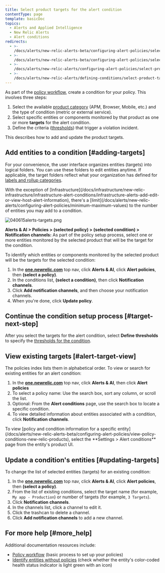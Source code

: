 ```yaml
---
title: Select product targets for the alert condition
contentType: page
template: basicDoc
topics:
  - Alerts and Applied Intelligence
  - New Relic Alerts
  - Alert conditions
redirects:
  - >-
    /docs/alerts/new-relic-alerts-beta/configuring-alert-policies/selecting-product-targets-alert-condition/
  - >-
    /docs/alerts/new-relic-alerts-beta/configuring-alert-policies/select-product-targets-alert-condition/
  - >-
    /docs/alerts/new-relic-alerts/configuring-alert-policies/select-product-targets-alert-condition/
  - >-
    /docs/alerts/new-relic-alerts/defining-conditions/select-product-targets-alert-condition/
---
```


As part of the [policy workflow](/docs/alerts/new-relic-alerts-beta/configuring-alert-policies/alert-policy-workflow), create a condition for your policy. This involves three steps:

1. Select the available [product category](/docs/alerts/new-relic-alerts-beta/configuring-alert-policies/define-alert-conditions) (APM, Browser, Mobile, etc.) and the type of condition (metric or external service).
2. Select specific entities or components monitored by that product as one or more **targets** for the alert condition.
3. Define the criteria ([thresholds](/docs/alerts/new-relic-alerts-beta/configuring-alert-policies/define-thresholds-trigger-alert)) that trigger a violation incident.

This describes how to add and update the product targets.

## Add entities to a condition [#adding-targets]

For your convenience, the user interface organizes entities (targets) into logical folders. You can use these folders to edit entities anytime. If applicable, the target folders reflect what your organization has defined for [labels and rollup categories](/docs/apm/new-relic-apm/maintenance/labels-categories-organizing-your-apps-servers).

<Callout variant="important">
  With the exception of [Infrastructure](/docs/infrastructure/new-relic-infrastructure/infrastructure-alert-conditions/infrastructure-alerts-add-edit-or-view-host-alert-information), there's a [limit](/docs/alerts/new-relic-alerts/configuring-alert-policies/minimum-maximum-values) to the number of entities you may add to a condition.
</Callout>

![040615alerts-targets.png](./images/040615alerts-targets_0.png "040615alerts-targets.png")

**Alerts & AI > Policies > (selected policy) > (selected condition) > Notification channels:** As part of the policy setup process, select one or more entities monitored by the selected product that will be the target for the condition.

To identify which entities or components monitored by the selected product will be the targets for the selected condition:

1. In the **[one.newrelic.com](https://one.newrelic.com/ "Link opens in a new window.")** top nav, click **Alerts & AI**, click **Alert policies**, then **(select a policy)**.
2. In the conditions list, **(select a condition)**, then click **Notification channels**.
3. Click **Add notification channels**, and then choose your notification channels.
4. When you're done, click **Update policy**.

## Continue the condition setup process [#target-next-step]

After you select the targets for the alert condition, select **Define thresholds** to specify the [thresholds for the condition](/docs/alerts/new-relic-alerts-beta/configuring-alert-policies/define-thresholds-trigger-alert).

## View existing targets [#alert-target-view]

The policies index lists them in alphabetical order. To view or search for existing entities for an alert condition:

1. In the **[one.newrelic.com](https://one.newrelic.com/ "Link opens in a new window.")** top nav, click **Alerts & AI**, then click **Alert policies**
2. To select a policy name: Use the search box, sort any column, or scroll the list.
3. Optional: From the **Alert conditions** page, use the search box to locate a specific condition.
4. To view detailed information about entities associated with a condition, click **Notification channels**.

<Callout variant="tip">
  To view [policy and condition information for a specific entity](/docs/alerts/new-relic-alerts-beta/configuring-alert-policies/view-policy-conditions-new-relic-products), select the **Settings > Alert conditions** page from the entity's product UI.
</Callout>

## Update a condition's entities [#updating-targets]

To change the list of selected entities (targets) for an existing condition:

1. In the **[one.newrelic.com](https://one.newrelic.com/ "Link opens in a new window.")** top nav, click **Alerts & AI**, click **Alert policies**, then **(select a policy)**.
2. From the list of existing conditions, select the target name (for example, `My app - Production`) or number of targets (for example, `3 Targets`).
3. Click **Notification channels**.
4. In the channels list, click a channel to edit it.
5. Click the trashcan to delete a channel.
6. Click **Add notification channels** to add a new channel.

## For more help [#more_help]

Additional documentation resources include:

* [Policy workflow](/docs/alerts/new-relic-alerts-beta/configuring-alert-policies/alert-policy-workflow) (basic process to set up your policies)
* [Identify entities without policies](/docs/alerts/new-relic-alerts/configuring-alert-policies/identify-entities-without-alert-policies) (check whether the entity's color-coded health status indicator is light green with an icon)
